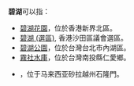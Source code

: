 '''碧湖'''可以指：
*[[碧湖花園|碧湖花園]]，位於香港新界北區。
*[[碧湖_(選區)|碧湖 (選區)]], 香港沙田區議會選區。
*[[碧湖公園|碧湖公園]]，位於台灣台北市內湖區。
*[[霧社水庫|霧社水庫]]，位於台灣南投縣仁愛鄉。
*{{tsl|ms|Tasik Biru|碧湖 (砂拉越)}}，位于马来西亚砂拉越州石隆門。
{{disambig|Cat=二字建築物消歧義}}